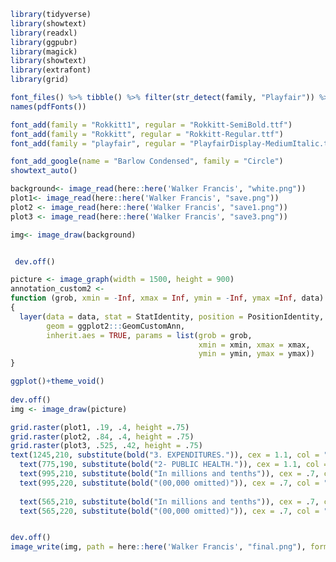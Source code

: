```r
library(tidyverse)
library(showtext)
library(readxl)
library(ggpubr)
library(magick)
library(showtext)
library(extrafont)
library(grid)
```
```r
font_files() %>% tibble() %>% filter(str_detect(family, "Playfair")) %>% pull(file)
names(pdfFonts())

font_add(family = "Rokkitt1", regular = "Rokkitt-SemiBold.ttf")
font_add(family = "Rokkitt", regular = "Rokkitt-Regular.ttf")
font_add(family = "playfair", regular = "PlayfairDisplay-MediumItalic.ttf")

font_add_google(name = "Barlow Condensed", family = "Circle")
showtext_auto()

```

```r
background<- image_read(here::here('Walker Francis', "white.png"))
plot1<- image_read(here::here('Walker Francis', "save.png"))
plot2 <- image_read(here::here('Walker Francis', "save1.png"))
plot3 <- image_read(here::here('Walker Francis', "save3.png"))

img<- image_draw(background)


 dev.off()


```

```r

picture <- image_graph(width = 1500, height = 900)
annotation_custom2 <- 
function (grob, xmin = -Inf, xmax = Inf, ymin = -Inf, ymax =Inf, data) 
{
  layer(data = data, stat = StatIdentity, position = PositionIdentity, 
        geom = ggplot2:::GeomCustomAnn, 
        inherit.aes = TRUE, params = list(grob = grob, 
                                          xmin = xmin, xmax = xmax, 
                                          ymin = ymin, ymax = ymax))
}

ggplot()+theme_void()
    
dev.off()
img <- image_draw(picture)

grid.raster(plot1, .19, .4, height =.75)
grid.raster(plot2, .84, .4, height = .75)
grid.raster(plot3, .525, .42, height = .75)
text(1245,210, substitute(bold("3. EXPENDITURES.")), cex = 1.1, col = "black", family = 'Rokkitt1')+
  text(775,190, substitute(bold("2- PUBLIC HEALTH.")), cex = 1.1, col = "black", family = 'Rokkitt1')+
  text(995,210, substitute(bold("In millions and tenths")), cex = .7, col = "black", family = 'playfair')+
  text(995,220, substitute(bold("(00,000 omitted)")), cex = .7, col = "black", family = 'playfair')+
  
  text(565,210, substitute(bold("In millions and tenths")), cex = .7, col = "black", family = 'playfair')+
  text(565,220, substitute(bold("(00,000 omitted)")), cex = .7, col = "black", family = 'playfair')


dev.off()
image_write(img, path = here::here('Walker Francis', "final.png"), format = "png")

```